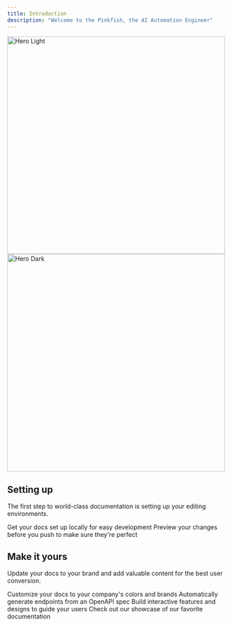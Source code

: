 ```yaml
---
title: Introduction
description: "Welcome to the Pinkfish, the AI Automation Engineer"
---
```


<img
  className="block dark:hidden"
  src="/images/hero.png"
  alt="Hero Light"
  width="500"
/>
<img
  className="hidden dark:block"
  src="/images/hero.png"
  alt="Hero Dark"
  width="500"
/>

## Setting up

The first step to world-class documentation is setting up your editing environments.

<CardGroup cols={2}>
  <Card title="Edit Your Docs" icon="pen-to-square" href="/docs/quickstart">
    Get your docs set up locally for easy development
  </Card>
  <Card title="Preview Changes" icon="image" href="/docs/development">
    Preview your changes before you push to make sure they're perfect
  </Card>
</CardGroup>

## Make it yours

Update your docs to your brand and add valuable content for the best user conversion.

<CardGroup cols={2}>
  <Card title="Customize Style" icon="palette" href="/docs/settings/global">
    Customize your docs to your company's colors and brands
  </Card>
  <Card title="Reference APIs" icon="code" href="/docs/api-playground/openapi">
    Automatically generate endpoints from an OpenAPI spec
  </Card>
  <Card
    title="Add Components"
    icon="screwdriver-wrench"
    href="/docs/components/accordion"
  >
    Build interactive features and designs to guide your users
  </Card>
  <Card title="Get Inspiration" icon="stars" href="/customers">
    Check out our showcase of our favorite documentation
  </Card>
</CardGroup>
